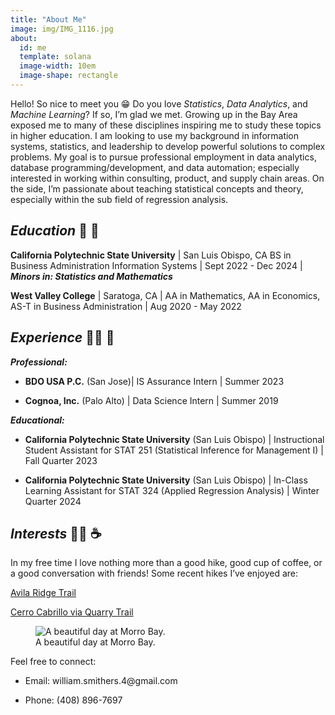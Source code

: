 ```yaml
---
title: "About Me"
image: img/IMG_1116.jpg
about:
  id: me
  template: solana
  image-width: 10em
  image-shape: rectangle
---
```


::: {#hero-heading}
Hello! So nice to meet you 😁 Do you love *Statistics*, *Data Analytics*, and *Machine Learning*? If so, I'm glad we met. Growing up in the Bay Area exposed me to many of these disciplines inspiring me to study these topics in higher education. I am looking to use my background in information systems, statistics, and leadership to develop powerful solutions to complex problems. My goal is to pursue professional employment in data analytics, database programming/development, and data automation; especially interested in working within consulting, product, and supply chain areas. On the side, I'm passionate about teaching statistical concepts and theory, especially within the sub field of regression analysis.

## *Education* 🏫 🔢

**California Polytechnic State University** \| San Luis Obispo, CA BS in Business Administration Information Systems \| Sept 2022 - Dec 2024 \| ***Minors in: Statistics and Mathematics***

**West Valley College** \| Saratoga, CA \| AA in Mathematics, AA in Economics, AS-T in Business Administration \| Aug 2020 - May 2022

## *Experience* 👨‍💼 🏢

***Professional:***

-   **BDO USA P.C.** (San Jose)\| IS Assurance Intern \| Summer 2023

-   **Cognoa, Inc.** (Palo Alto) \| Data Science Intern \| Summer 2019

***Educational:***

-   **California Polytechnic State University** (San Luis Obispo) \| Instructional Student Assistant for STAT 251 (Statistical Inference for Management I) \| Fall Quarter 2023

-   **California Polytechnic State University** (San Luis Obispo) \| In-Class Learning Assistant for STAT 324 (Applied Regression Analysis) \| Winter Quarter 2024

## *Interests* 🚵‍♂️ ☕

In my free time I love nothing more than a good hike, good cup of coffee, or a good conversation with friends! Some recent hikes I've enjoyed are:

[Avila Ridge Trail](https://www.alltrails.com/explore/recording/avila-ridge-trail--2)

[Cerro Cabrillo via Quarry Trail](https://www.alltrails.com/trail/us/california/cerro-cabrillo-via-quarry-trail)

![A beautiful day at Morro Bay.](img/morro_bay.jpg)
:::

Feel free to connect:

-   Email: william.smithers.4\@gmail.com

-   Phone: (408) 896-7697
